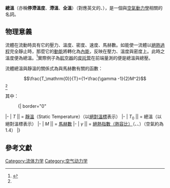 {{NoteTA|G1=Aero}}

'''總溫'''（亦稱'''停滯溫度'''、'''滯溫'''、'''全溫'''）（對應英文的{{lang|en|Total Temperature}}、{{lang|en|Stagnation Temperature}}），是一個與[[空氣動力學|空氣動力學]]相關的名詞。

==物理意義==
流體在流動時具有它的壓力、溫度、密度、速度、馬赫數。如能使一流體以[[絕熱過程|絕熱過程]]完全靜止時，那麼它的[[動能|動能]]將轉化為[[內能|內能]]，反映在壓力、溫度與密度上。此時之溫度便為總溫。<ref name="foa">{{cite book|
author=Jonh Anderson|
authorlink= |
coauthors=|
title=Fundamentals of Aerodynamics，4th. Edition|
year=2005|
publisher=McGRAW-Hill|
location=New York|
isbn=0071254080}}</ref>{{Rp|501}}實際例子為[[航空器|航空器]]的[[皮托管|皮托管]]在前端量測的便是總溫與總壓。

流體總溫與靜溫的關係式為與馬赫數有關的函數：
:<math>
\frac{T_\mathrm{0}}{T}={1+\frac{\gamma -1}{2}M^2}
</math> <ref name="foa"/>{{Rp|529}}

其中：
:{| border="0"
|-
| <math>T</math>            || = [[靜溫|靜溫]]（Static Temperature）（以[[絕對溫標|絕對溫標]]表示）
|-
| <math>T_\mathrm{0}</math> || = 總溫（以絕對溫標表示）
|-
| <math>M</math>            || = [[馬赫數|馬赫數]]
|-
| <math>\gamma</math>       || = [[絕熱指數|絕熱指數（熱容比）]]（{{lang|en|heat capacity ratio}}、{{lang|en|adiabatic index}}、{{lang|en|ratio of specific heats}}）（空氣約為1.4）
|}

==參考文獻==
<div class="references-small">
<references />
</div>

[[Category:流体力学|Category:流体力学]]
[[Category:空气动力学|Category:空气动力学]]